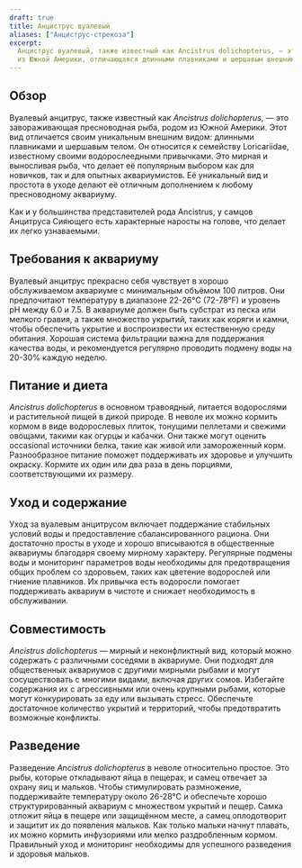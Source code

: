 ```yaml
---
draft: true
title: Анциструс вуалевый
aliases: ["Анциструс-стрекоза"]
excerpt:
  Анциструс вуалевый, также известный как Ancistrus dolichopterus, — это уникальная и привлекательная пресноводная рыба
  из Южной Америки, отличающаяся длинными плавниками и шершавым внешним видом.
---
```


## Обзор

Вуалевый анцитрус, также известный как _Ancistrus dolichopterus_, — это завораживающая пресноводная рыба, родом из Южной
Америки. Этот вид отличается своим уникальным внешним видом: длинными плавниками и шершавым телом. Он относится к
семейству Loricariidae, известному своими водорослеедными привычками. Это мирная и выносливая рыба, что делает её
популярным выбором как для новичков, так и для опытных аквариумистов. Её уникальный вид и простота в уходе делают её
отличным дополнением к любому пресноводному аквариуму.

Как и у большинства представителей рода Ancistrus, у самцов Анцитруса Сияющего есть характерные наросты на голове, что
делает их легко узнаваемыми.

## Требования к аквариуму

Вуалевый анцитрус прекрасно себя чувствует в хорошо обслуживаемом аквариуме с минимальным объёмом 100 литров. Они
предпочитают температуру в диапазоне 22-26°C (72-78°F) и уровень pH между 6.0 и 7.5. В аквариуме должен быть субстрат из
песка или мелкого гравия, а также множество укрытий, таких как коряги и камни, чтобы обеспечить укрытие и воспроизвести
их естественную среду обитания. Хорошая система фильтрации важна для поддержания качества воды, и рекомендуется
регулярно проводить подмену воды на 20-30% каждую неделю.

## Питание и диета

_Ancistrus dolichopterus_ в основном травоядный, питается водорослями и растительной пищей в дикой природе. В неволе их
можно кормить кормом в виде водорослевых плиток, тонущими пеллетами и свежими овощами, такими как огурцы и кабачки. Они
также могут оценить occasional источники белка, такие как живой или замороженный корм. Разнообразное питание поможет
поддерживать их здоровье и улучшить окраску. Кормите их один или два раза в день порциями, соответствующими их размеру.

## Уход и содержание

Уход за вуалевым анцитрусом включает поддержание стабильных условий воды и предоставление сбалансированного рациона. Они
достаточно просты в уходе и хорошо вписываются в общественные аквариумы благодаря своему мирному характеру. Регулярные
подмены воды и мониторинг параметров воды необходимы для предотвращения общих проблем со здоровьем, таких как цветение
водорослей или гниение плавников. Их привычка есть водоросли помогает поддерживать аквариум в чистоте и снижает
необходимость в обслуживании.

## Совместимость

_Ancistrus dolichopterus_ — мирный и неконфликтный вид, который можно содержать с различными соседями в аквариуме. Они
подходят для общественных аквариумов с другими мирными рыбами и могут сосуществовать с многими видами, включая других
сомов. Избегайте содержания их с агрессивными или очень крупными рыбами, которые могут конкурировать за еду или вызывать
стресс. Обеспечьте достаточное количество укрытий и территорий, чтобы предотвратить возможные конфликты.

## Разведение

Разведение _Ancistrus dolichopterus_ в неволе относительно простое. Это рыбы, которые откладывают яйца в пещерах, и
самец отвечает за охрану яиц и мальков. Чтобы стимулировать размножение, поддерживайте температуру около 26-28°C и
обеспечьте хорошо структурированный аквариум с множеством укрытий и пещер. Самка отложит яйца в пещере или защищённом
месте, а самец оплодотворит и защитит их до появления мальков. Как только мальки начнут плавать, их можно кормить
инфузориями или мелко раздробленным кормом. Правильный уход и мониторинг необходимы для успешного разведения и здоровья
мальков.
